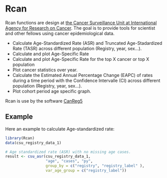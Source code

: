 
# Rcan

Rcan functions are design at [the Cancer Surveillance Unit at International Agency for Research on Cancer](https://www.iarc.fr/en/research-groups/sec1/index.php). The goal is to provide tools for scientist and other fellows using cancer epidemiological data. 

* Calculate Age-Standardized Rate (ASR) and Truncated Age-Stadardized Rate (TASR) across different population (Registry, year, sex...).
* Calculate and plot Age-Specific Rate
* Calculate and plot Age-Specific Rate for the top X cancer or top X population
* Plot cancer statistics over year.
* Calculate the Estimated Annual Percentage Change (EAPC) of rates during a time period with the Confidence Intervalle (CI) across different population (Registry, year, sex...).
* Plot cohort period age specific graph.

Rcan is use by the software [CanReg5](http://www.iacr.com.fr/index.php?option=com_content&view=article&id=9:canreg5&catid=68&Itemid=445)



## Example

Here an example to calculate Age-standardized rate:

```r
library(Rcan)
data(csu_registry_data_1)

# Age standardized rate (ASR) with no missing age cases.
result <- csu_asr(csu_registry_data_1, 
                  "age", "cases", "py",
                  group_by = c("registry", "registry_label" ),
                  var_age_group = c("registry_label"))
```
